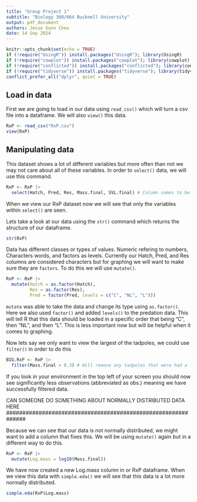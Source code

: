 ```yaml
---
title: "Group Project 1"
subtitle: "Biology 368/664 Bucknell University"
output: pdf_document
authors: Jesse Gunn Cheu
date: 14 Sep 2024
---
```


```r
knitr::opts_chunk$set(echo = TRUE)
if (!require("UsingR")) install.packages("UsingR"); library(UsingR)
if (!require("cowplot")) install.packages("cowplot"); library(cowplot)
if (!require("conflicted")) install.packages("conflicted"); library(conflicted) # For dealing with conflicts
if (!require("tidyverse")) install.packages("tidyverse"); library(tidyverse) # For everything
conflict_prefer_all("dplyr", quiet = TRUE)
```

## Load in data

First we are going to load in our data using `read_csv()` which will turn a csv file into a dataframe. We will also `view()` this data.

```r
RxP <- read_csv("RxP.csv")
view(RxP)
```

## Manipulating data

This dataset shows a lot of different variables but more often than not we may not care about all of these variables. In order to `select()` data, we will use this command.
```r
RxP <- RxP |> 
  select(Hatch, Pred, Res, Mass.final, SVL.final) # Column names to be selected
```

When we view our RxP dataset now we will see that only the variables within `select()` are seen.

Lets take a look at our data using the `str()` command which returns the structure of our dataframe.
```r
str(RxP)
```

Data has different classes or types of values. Numeric refering to numbers, Characters words, and factors as levels. Currently our Hatch, Pred, and Res columns are considered characters but for graphing we will want to make sure they are `factors`. To do this we will use `mutate()`.
```r
RxP <- RxP |> 
  mutate(Hatch = as.factor(Hatch),
         Res = as.factor(Res),
         Pred = factor(Pred, levels = c("C", "NL", "L")))
```

`mutate` was able to take the data and change its type using `as.factor()`. Here we also used `factor()` and added `levels()` to the predation data. This will tell R that this data should be loaded in a specific order that being "C", then "NL", and then "L". This is less important now but will be helpful when it comes to graphing.

Now lets say we only want to view the largest of the tadpoles, we could use
`filter()` in order to do this
```r
BIG.RxP <- RxP |> 
  filter(Mass.final > 0.3) # Will remove any tadpoles that were had a final mass < 0.3
```

If you look in your environment in the top left of your screen you should now see significantly less observations (abbreviated as obs.) meaning we have successfully filtered data.

###############################################################
CAN SOMEONE DO SOMETHING ABOUT NORMALLY DISTRIBUTED DATA HERE
##############################################################

Because we can see that our data is not normally distributed, we might want to add a column that fixes this. We will be using `mutate()` again but in a different way to do this.
```r
RxP <- RxP |> 
  mutate(Log.mass = log10(Mass.final))
```

We have now created a new Log.mass column in or RxP dataframe. When we view this data with `simple.eda()` we will see that this data is a lot more normally distributed.

```r
simple.eda(RxP$Log.mass)
```


